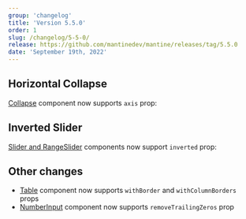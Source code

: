 ```yaml
---
group: 'changelog'
title: 'Version 5.5.0'
order: 1
slug: /changelog/5-5-0/
release: https://github.com/mantinedev/mantine/releases/tag/5.5.0
date: 'September 19th, 2022'
---
```



## Horizontal Collapse

[Collapse](https://mantine.dev/core/collapse/) component now supports `axis` prop:

<Demo data={CollapseDemos.horizontal} />

## Inverted Slider

[Slider and RangeSlider](https://mantine.dev/core/slider/) components now support `inverted` prop:

<Demo data={SliderDemos.inverted} />

## Other changes

- [Table](https://mantine.dev/core/table/) component now supports `withBorder` and `withColumnBorders` props
- [NumberInput](https://mantine.dev/core/number-input/) component now supports `removeTrailingZeros` prop
